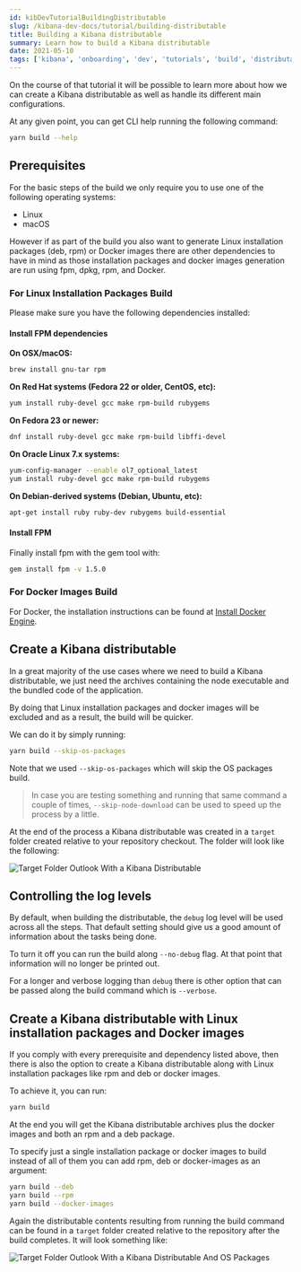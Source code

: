 ```yaml
---
id: kibDevTutorialBuildingDistributable
slug: /kibana-dev-docs/tutorial/building-distributable
title: Building a Kibana distributable
summary: Learn how to build a Kibana distributable
date: 2021-05-10
tags: ['kibana', 'onboarding', 'dev', 'tutorials', 'build', 'distributable']
---
```


On the course of that tutorial it will be possible to learn more about how we can create a Kibana distributable 
as well as handle its different main configurations.

At any given point, you can get CLI help running the following command:

```bash
yarn build --help
```

## Prerequisites

For the basic steps of the build we only require you to use one of the following operating systems:

- Linux
- macOS

However if as part of the build you also want to generate Linux installation packages (deb, rpm) or Docker images there 
are other dependencies to have in mind as those installation packages and docker images generation are run using fpm, dpkg, rpm, and Docker.

### For Linux Installation Packages Build

Please make sure you have the following dependencies installed:

#### Install FPM dependencies

**On OSX/macOS:**

```bash
brew install gnu-tar rpm
```

**On Red Hat systems (Fedora 22 or older, CentOS, etc):**

```bash
yum install ruby-devel gcc make rpm-build rubygems
```

**On Fedora 23 or newer:**

```bash
dnf install ruby-devel gcc make rpm-build libffi-devel
```

**On Oracle Linux 7.x systems:**

```bash
yum-config-manager --enable ol7_optional_latest
yum install ruby-devel gcc make rpm-build rubygems
```

**On Debian-derived systems (Debian, Ubuntu, etc):**

```bash
apt-get install ruby ruby-dev rubygems build-essential
```

#### Install FPM

Finally install fpm with the gem tool with:

```bash
gem install fpm -v 1.5.0
```

### For Docker Images Build

For Docker, the installation instructions can be found at [Install Docker Engine](https://docs.docker.com/engine/install/).


## Create a Kibana distributable

In a great majority of the use cases where we need to build a Kibana distributable, we just need the archives containing the 
node executable and the bundled code of the application.

By doing that Linux installation packages and docker images will be excluded and as a result, the build will be quicker.

We can do it by simply running:

```bash
yarn build --skip-os-packages
```

Note that we used `--skip-os-packages` which will skip the OS packages build.

> In case you are testing something and running that same command a couple of times, `--skip-node-download` can be used 
to speed up the process by a little.

At the end of the process a Kibana distributable was created in a `target` folder created relative to your repository checkout. 
The folder will look like the following:

![Target Folder Outlook With a Kibana Distributable](../assets/target_folder_with_simple_kibana_distributable.png)

## Controlling the log levels

By default, when building the distributable, the `debug` log level will be used across all the steps. 
That default setting should give us a good amount of information about the tasks being done.

To turn it off you can run the build along `--no-debug` flag. At that point that information will no longer be printed out.

For a longer and verbose logging than `debug` there is other option that can be passed along the build command which is `--verbose`.

## Create a Kibana distributable with Linux installation packages and Docker images

If you comply with every prerequisite and dependency listed above, then there is also the option to create a Kibana distributable along with 
Linux installation packages like rpm and deb or docker images.

To achieve it, you can run:

```bash
yarn build
```

At the end you will get the Kibana distributable archives plus the docker images and both an rpm and a deb package.

To specify just a single installation package or docker images to build instead of all of them you can add rpm, deb or docker-images as an argument:

```bash
yarn build --deb
yarn build --rpm
yarn build --docker-images
```

Again the distributable contents resulting from running the build command can be found in a `target` folder created relative to the repository after the build completes.
It will look something like: 

![Target Folder Outlook With a Kibana Distributable And OS Packages](../assets/target_folder_with_a_kibana_distributable_and_os_packages.png)
